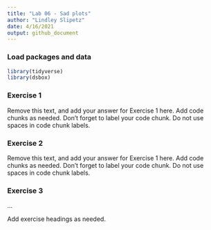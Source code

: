 ```yaml
---
title: "Lab 06 - Sad plots"
author: "Lindley Slipetz"
date: 4/16/2021
output: github_document
---
```


### Load packages and data

```r
library(tidyverse) 
library(dsbox) 
```

### Exercise 1

Remove this text, and add your answer for Exercise 1 here.
Add code chunks as needed.
Don't forget to label your code chunk.
Do not use spaces in code chunk labels.

### Exercise 2

Remove this text, and add your answer for Exercise 1 here.
Add code chunks as needed.
Don't forget to label your code chunk.
Do not use spaces in code chunk labels.

### Exercise 3

...

Add exercise headings as needed.
